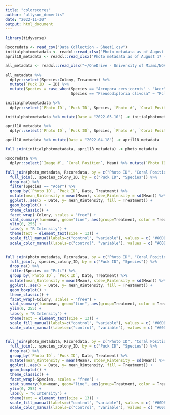 ```yaml
---
title: "colorscores"
author: "allyson_demerlis"
date: "2022-11-30"
output: html_document
---
```


```r
library(tidyverse)

Rscoredata <- read_csv("Data Collection - Sheet1.csv")
initialphotometadata <- readxl::read_xlsx("Photo metadata as of August 17 (before Kat did stuff).xlsx")
april18_metadata <- readxl::read_xlsx("Photo metadata as of August 17 (before Kat did stuff).xlsx", sheet = "april 18")

all_metadata <- readxl::read_xlsx("~/OneDrive - University of Miami/NOAA ERL/stress hardening 2022/metadata.xlsx")
```



```r
all_metadata %>% 
  dplyr::select(Species:Colony, Treatment) %>% 
  mutate(`Puck ID` = ID) %>% 
  mutate(Species = case_when(Species == "Acropora cervicornis" ~ "Acer",
                             Species == "Pseudodiploria clivosa" ~ "Pcli")) -> species_colony_ID

initialphotometadata %>% 
  dplyr::select(`Photo ID`, `Puck ID`, Species, `Photo #`, `Coral Position`) -> initialphotometadata

initialphotometadata %>% mutate(Date = "2022-03-10") -> initialphotometadata

april18_metadata %>% 
  dplyr::select(`Photo ID`, `Puck ID`, Species, `Photo #`, `Coral Position`) -> april18_metadata

april18_metadata %>% mutate(Date = "2022-04-18") -> april18_metadata

full_join(initialphotometadata, april18_metadata) -> photo_metadata
  
Rscoredata %>% 
  dplyr::select(`Image #`, `Coral Position`, Mean) %>% mutate(`Photo ID` = `Image #`) -> Rscoredata

full_join(photo_metadata, Rscoredata, by = c("Photo ID", "Coral Position")) %>% 
  full_join(., species_colony_ID, by = c("Puck ID", "Species")) %>% 
  drop_na() %>% 
  filter(Species == "Acer") %>% 
  group_by(`Photo ID`, `Puck ID`, Date, Treatment) %>% 
  mutate(mean_Rintensity = mean(Mean), stdev_Rintensity = sd(Mean)) %>% 
  ggplot(.,aes(x = Date, y= mean_Rintensity, fill = Treatment)) + 
  geom_boxplot() + 
  theme_classic() +
  facet_wrap(~Colony, scales = "free") +
  stat_summary(fun=mean, geom="line", aes(group=Treatment, color = Treatment), position = position_dodge(width = 0.5)) +
  ylim(0, 255) +
  labs(y = "R Intensity") +
  theme(text = element_text(size = 13)) +
  scale_fill_manual(labels=c("control", "variable"), values = c( "#60DBDB", "#F54A34")) +
  scale_color_manual(labels=c("control", "variable"), values = c( "#60DBDB", "#F54A34"))
  
```



```r
full_join(photo_metadata, Rscoredata, by = c("Photo ID", "Coral Position")) %>% 
  full_join(., species_colony_ID, by = c("Puck ID", "Species")) %>% 
  drop_na() %>% 
  filter(Species == "Pcli") %>% 
  group_by(`Photo ID`, `Puck ID`, Date, Treatment) %>% 
  mutate(mean_Rintensity = mean(Mean), stdev_Rintensity = sd(Mean)) %>% 
  ggplot(.,aes(x = Date, y= mean_Rintensity, fill = Treatment)) + 
  geom_boxplot() + 
  theme_classic() +
  facet_wrap(~Colony, scales = "free") +
  stat_summary(fun=mean, geom="line", aes(group=Treatment, color = Treatment), position = position_dodge(width = 0.5)) +
  ylim(0, 255) +
  labs(y = "R Intensity") +
  theme(text = element_text(size = 13)) +
  scale_fill_manual(labels=c("control", "variable"), values = c( "#60DBDB", "#F54A34")) +
  scale_color_manual(labels=c("control", "variable"), values = c( "#60DBDB", "#F54A34"))
 
```

```r
full_join(photo_metadata, Rscoredata, by = c("Photo ID", "Coral Position")) %>% 
  full_join(., species_colony_ID, by = c("Puck ID", "Species")) %>% 
  drop_na() %>% 
  group_by(`Photo ID`, `Puck ID`, Date, Treatment) %>% 
  mutate(mean_Rintensity = mean(Mean), stdev_Rintensity = sd(Mean)) %>% 
  ggplot(.,aes(x = Date, y= mean_Rintensity, fill = Treatment)) + 
  geom_boxplot() + 
  theme_classic() +
  facet_wrap(~Species, scales = "free") +
  stat_summary(fun=mean, geom="line", aes(group=Treatment, color = Treatment), position = position_dodge(width = 0.5)) +
  ylim(0, 255) +
  labs(y = "R Intensity") +
  theme(text = element_text(size = 13)) +
  scale_fill_manual(labels=c("control", "variable"), values = c( "#60DBDB", "#F54A34")) +
  scale_color_manual(labels=c("control", "variable"), values = c( "#60DBDB", "#F54A34"))
 
```

